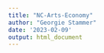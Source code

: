 ```yaml
---
title: "NC-Arts-Economy"
author: "Georgie Stammer"
date: '2023-02-09'
output: html_document
---
```




